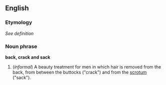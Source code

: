 ==English==
===Etymology===
''See definition''

===Noun phrase===
'''back, crack and sack'''

#(''informal'') A beauty treatment for men in which hair is removed from the back, from between the buttocks ("crack") and from the [[scrotum]] ("sack").